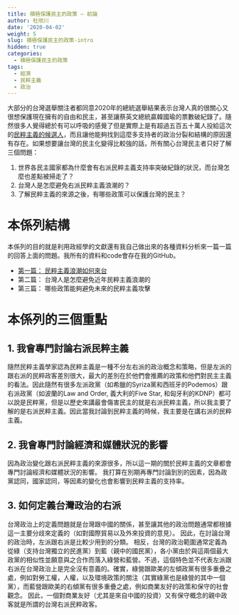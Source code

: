 ```yaml
---
title: 積極保護民主的政策 – 前論
author: 杜欣川
date: '2020-04-02'
weight: 5
slug: 積極保護民主的政策-intro
hidden: true
categories:
  - 積極保護民主的政策
tags:
  - 經濟
  - 民粹主義
  - 政治
---
```


大部分的台灣選舉關注者都同意2020年的總統選舉結果表示台灣人真的很關心又很想保護現在擁有的自由和民主，甚至讓蔡英文總統贏韓國瑜的票數破紀錄了。隨然很多人覺得總於有可以呼吸的感覺了但是實際上是有超過五百五十萬人投給這次的[民粹主義的候選人](https://www.bloomberg.com/graphics/2020-taiwan-election-results/)，而且讓他能夠找到這麼多支持者的政治分裂和結構的原因還有存在。如果想要讓台灣的民主化變得比較強的話，所有關心台灣民主者只好了解三個問題：

1.  世界各民主國家都為什麼會有右派民粹主義支持率突破紀錄的狀況，而台灣怎麼也差點被掃走了？
2.  台灣人是怎麼避免右派民粹主義浪潮的？
3.  了解民粹主義的來源之後，有哪些政策可以保護台灣的民主？

# 本係列結構
本係列的目的就是利用政經學的文獻還有我自己做出來的各種資料分析來一篇一篇的回答上面的問題。我所有的資料和code會存在我的GitHub。

- [第一篇： 民粹主義浪潮如何來台](/中文版/2020/第一篇＿民粹主義浪潮如何來台/)
- 第二篇： 台灣人是怎麼避免近年民粹主義浪潮的
- 第三篇： 哪些政策能夠避免未來的民粹主義攻擊

# 本係列的三個重點

## 1. 我會專門討論右派民粹主義
隨然民粹主義學家認為民粹主義是一種不分左右派的政治概念和策略，但是左派的跟右派的民粹政客差別很大，最大的差別在於他們會推薦的政策和他們對民主主義的看法。因此隨然有很多左派政黨（如希臘的Syriza黨和西班牙的Podemos）跟右派政黨（如波蘭的Law and Order, 義大利的Five Star, 和匈牙利的KDNP）都可以說是民粹黨，但是以歷史來講最會傷害民主的就是右派民粹主義，所以我主要了解的是右派民粹主義。因此當我討論到民粹主義的時候，我主要是在講右派的民粹主義。


## 2. 我會專門討論經濟和媒體狀況的影響
因為政治變化跟右派民粹主義的來源很多，所以這一期的關於民粹主義的文章都會專門討論經濟和媒體狀況的影響。 我打算在別期再專門討論到別的因素，因為政黨認同，國家認同，等因素的變化也會影響到民粹主義的支持率。


## 3. 如何定義台灣政治的右派
台灣政治上的定義問題就是台灣跟中國的關係，甚至讓其他的政治問題通常都根據這一主要分歧來定義的（如對國際貿易以及外來投資的意見）。 因此，在討論台灣的政治時，左派跟右派是比較少用到的分類。 相反，台灣的政治範圍通常定義為從綠（支持台灣獨立的民進黨）到藍（親中的國民黨），各小黨由於與這兩個最大政黨的相似性並願意與之合作而落入綠營和藍營。不過，這個特色並不代表左派跟右派在台灣政治上是完全沒有意義的。確實，綠營跟歐美的左傾政黨有很多重疊之處，例如對勞工權，人權，以及環境政策的關注（其實綠黨也是綠營的其中一個黨），而藍營跟歐美的右傾黨有很多重疊之處，例如商業友好的政策和保守的社會觀念。 因此，一個對商業友好（尤其是來自中國的投資）又有保守概念的親中政客就是所謂的台灣右派民粹政客。

